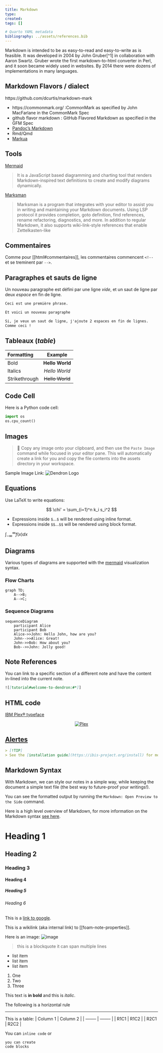 ```yaml
---
title: Markdown
type:
created:
tags: []

# Quarto YAML metadata
bibliography: ../assets/references.bib
---
```


Markdown is intended to be as easy-to-read and easy-to-write as is feasible. It
was developed in 2004 by John Gruber[^1] in collaboration with Aaron Swartz.
Gruber wrote the first markdown-to-html converter in Perl, and it soon became
widely used in websites. By 2014 there were dozens of implementations in many
languages.

[1]: https://daringfireball.net/projects/markdown/

## Markdown Flavors / dialect

https://github.com/dcurtis/markdown-mark 

- https://commonmark.org/  :CommonMark as specified by John MacFarlane in the CommonMark Spec
- github flavor markdown : GitHub Flavored Markdown as specified in the GFM Spec
- [Pandoc’s Markdown](markdown-pandoc.qmd)
- Rmd/Qmd
- [Markua](http://markua.com/)

## Tools

[Mermaid](https://mermaid.js.org/)

> It is a JavaScript based diagramming and charting tool that renders Markdown-inspired text definitions to create and modify diagrams dynamically.

[Marksman](https://github.com/artempyanykh/marksman)

> Marksman is a program that integrates with your editor to assist you in writing and maintaining your Markdown documents. Using LSP protocol it provides completion, goto definition, find references, rename refactoring, diagnostics, and more. In addition to regular Markdown, it also supports wiki-link-style references that enable Zettelkasten-like

## Commentaires

Comme pour [[html#commentaires]], les commentaires commencent `<!--` et se treminent par `-->`.

## Paragraphes et sauts de ligne

Un nouveau paragraphe est défini par une ligne _vide_, et un saut de ligne par deux _espace_ en fin de ligne.

```markdown
Ceci est une première phrase.

Et voici un nouveau paragraphe

Si, je veux un saut de ligne, j'ajoute 2 espaces en fin de lignes.  
Comme ceci !
```

## Tableaux (_table_)

| Formatting    |     Example     |
| :------------ | :-------------: |
| Bold          | **Hello World** |
| Italics       |  _Hello World_  |
| Strikethrough | ~~Hello World~~ |

## Code Cell

Here is a Python code cell:

```python
import os
os.cpu_count()
```

## Images

> 🌱 Copy any image onto your clipboard, and then use the `Paste Image` command while focused in your editor pane. This will automatically create a link for you and copy the file contents into the assets directory in your workspace.

Sample Image Link:
![Dendron Logo](/assets/images/logo_small.png)

## Equations

Use LaTeX to write equations:

$$
\chi' = \sum_{i=1}^n k_i s_i^2
$$

- Expressions inside `$`...`$` will be rendered using inline format.
- Expressions inside `$$`...`$$` will be rendered using block format.

$\int_{-\infty}^\infty f(x)dx$

## Diagrams

Various types of diagrams are supported with the [mermaid](https://mermaid-js.github.io/mermaid/#/) visualization syntax.

### Flow Charts

```mermaid
graph TD;
    A-->B;
    A-->C;
```

### Sequence Diagrams

```mermaid
sequenceDiagram
    participant Alice
    participant Bob
    Alice->>John: Hello John, how are you?
    John-->>Alice: Great!
    John->>Bob: How about you?
    Bob-->>John: Jolly good!
```

## Note References

You can link to a specific section of a different note and have the content in-lined into the current note.

```markdown
![[tutorial#welcome-to-dendron:#*]]
```

## HTML code

[IBM Plex® typeface](https://github.com/IBM/plex)

<p align="center">
  <a href="https://www.ibm.com/plex/">
    <img alt="Plex" src="https://i.imgur.com/yB9xz60.jpg" />
  </a>
</p>

## [Alertes](https://docs.github.com/fr/get-started/writing-on-github/getting-started-with-writing-and-formatting-on-github/basic-writing-and-formatting-syntax#alerts)

```markdown
> [!TIP]
> See the [installation guide](https://ibis-project.org/install) for more installation options.
```

## Markdown Syntax

With Markdown, we can style our notes in a simple way, while keeping the document a simple text file (the best way to future-proof your writings!).

You can see the formatted output by running the `Markdown: Open Preview to the Side` command.

Here is a high level overview of Markdown, for more information on the Markdown syntax [see here](https://commonmark.org/help/).

# Heading 1

## Heading 2

### Heading 3

#### Heading 4

##### Heading 5

###### Heading 6

This is a [link to google](https://www.google.com).

This is a wikilink (aka internal link) to [[foam-note-properties]].

Here is an image:
![image](../../attachments/foam-icon.png)

> this is a blockquote
> it can span multiple lines

- list item
- list item
- list item

1. One
2. Two
3. Three

This text is **in bold** and this is _italic_.

The following is a horizontal rule

---

This is a table:
| Column 1 | Column 2 |
| -------- | -------- |
| R1C1 | R1C2 |
| R2C1 | R2C2 |

You can `inline code` or

```text
you can create
code blocks
```
